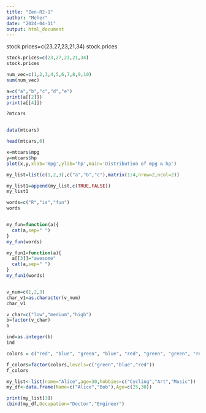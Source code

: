 ---
title: "Zen-R2-1"
author: "Meher"
date: "2024-04-11"
output: html_document
---

stock.prices=c(23,27,23,21,34) stock.prices

```{r}
stock.prices=c(23,27,23,21,34)
stock.prices
```

```{r}
num_vec=c(1,2,3,4,5,6,7,8,9,10)
sum(num_vec)
```

```{r}
a=c("a","b","c","d","e")
print(a[[2]])
print(a[[4]])
```

```{r}
?mtcars
```

```{r}

```

```{r}
data(mtcars)
```

```{r}
head(mtcars,6)
```

```{r}
x=mtcars$mpg
y=mtcars$hp
plot(x,y,xlab='mpg',ylab='hp',main='Distribution of mpg & hp')
```

```{r}
my_list=list(c(1,2,3),c("a","b","c"),matrix(1:4,nrow=2,ncol=2))
```

```{r}
my_list1=append(my_list,c(TRUE,FALSE))
my_list1
```

```{r}
words=c("R","is","fun")
words
```

```{r}

```

```{r}
my_fun=function(a){
  cat(a,sep=" ")
}
my_fun(words)
```

```{r}
my_fun1=function(a){
  a[[3]]="awesome"
  cat(a,sep=" ")
}
my_fun1(words)
```

```{r}
```

```{r}
v_num=c(1,2,3)
char_v1=as.character(v_num)
char_v1
```

```{r}
v_char=c("low","medium","high")
b=factor(v_char)
b
```

```{r}
ind=as.integer(b)
ind
```

```{r}
colors = c("red", "blue", "green", "blue", "red", "green", "green", "red")

f_colors=factor(colors,levels=c("green","blue","red"))
f_colors
```

```{r}
my_list<-list(name="Alice",age=30,hobbies=c("Cycling","Art","Music"))
my_df<-data.frame(Name=c("Alice","Bob"),Age=c(25,30))

print(my_list[3])
cbind(my_df,Occupation="Doctor","Engineer")
```
